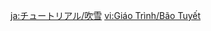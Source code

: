 {{Tutorial
|title    = Snowstorms
|subtitle = Exploration Knowledge
|type     = Adventure
|icon     = Icon Tutorial Combat.png
|about    = Sheer Cold
|image1   = Tutorial Adventure Snowstorms.png
|text1    = Snowstorms {{Color|help|greatly accelerate Sheer Cold's accumulation}}. If you cannot get to safety in time and are unprepared for such weather, you may face an unfortunate fate...
|sort     = 6103
}}

[[ja:チュートリアル/吹雪]]
[[vi:Giáo Trình/Bão Tuyết]]